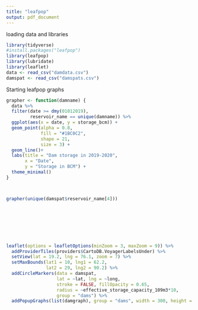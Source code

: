 ```yaml
---
title: "leafpop"
output: pdf_document
---
```


loading data and libraries
```r
library(tidyverse)
#install.packages("leafpop")
library(leafpop)
library(lubridate)
library(leaflet)
data <- read_csv("damdata.csv")
damspat <- read_csv("damspats.csv")
```
Starting leafpop graphs 

```r
  
grapher <- function(damname) {
  data %>%
  filter(date >= dmy(01012019),
         reservoir_name == unique(damname)) %>%
  ggplot(aes(x = date, y = storage_bcm)) +
  geom_point(alpha = 0.8, 
             fill = "#1BC0C2",
             shape = 21,
             size = 3) +
  geom_line()+
  labs(title = "Dam storage in 2019-2020",
       x = "Date",
       y = "Storage in BCM") +
  theme_minimal()
}



grapher(unique(damspat$reservoir_name[4]))








leaflet(options = leafletOptions(minZoom = 3, maxZoom = 9)) %>%
  addProviderTiles(providers$CartoDB.VoyagerLabelsUnder) %>%
  setView(lat = 19.2, lng = 76.1, zoom = 7) %>%
  setMaxBounds(lat1 = 10, lng1 = 62.2,
               lat2 = 29, lng2 = 90.2) %>%
  addCircleMarkers(data = damspat,
                   lat = ~lat, lng = ~long,
                   stroke = FALSE, fillOpacity = 0.65,
                   radius = ~effective_storage_capacity_109m3*10,
                   group = "dams") %>%
  addPopupGraphs(list(damgraph), group = "dams", width = 300, height = 400)

```

